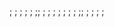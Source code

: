 {{ns:-2}};{{ns:Media}}
{{ns:-1}};{{ns:Special}}
{{ns:0}};{{ns:}}
{{ns:2}};{{ns:User}}
{{ns:4}};{{ns:Wikipedia}}
{{ns:6}};{{ns:File}};{{ns:Image}}
{{ns:8}};{{ns:MediaWiki}}
{{ns:10}};{{ns:Template}}
{{ns:12}};{{ns:Help}}
{{ns:14}};{{ns:Category}}
{{ns:1}};{{ns:Talk}}
{{ns:3}};{{ns:User talk}}
{{ns:5}};{{ns:Wikipedia talk}}
{{ns:7}};{{ns:File talk}};{{ns:Image talk}}
{{ns:9}};{{ns:MediaWiki talk}}
{{ns:11}};{{ns:Template talk}}
{{ns:13}};{{ns:Help talk}}
{{ns:15}};{{ns:Category talk}}